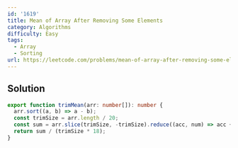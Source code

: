 ```yaml
---
id: '1619'
title: Mean of Array After Removing Some Elements
category: Algorithms
difficulty: Easy
tags:
  - Array
  - Sorting
url: https://leetcode.com/problems/mean-of-array-after-removing-some-elements
---
```


## Solution

```typescript showLineNumbers
export function trimMean(arr: number[]): number {
  arr.sort((a, b) => a - b);
  const trimSize = arr.length / 20;
  const sum = arr.slice(trimSize, -trimSize).reduce((acc, num) => acc + num, 0);
  return sum / (trimSize * 18);
}
```
